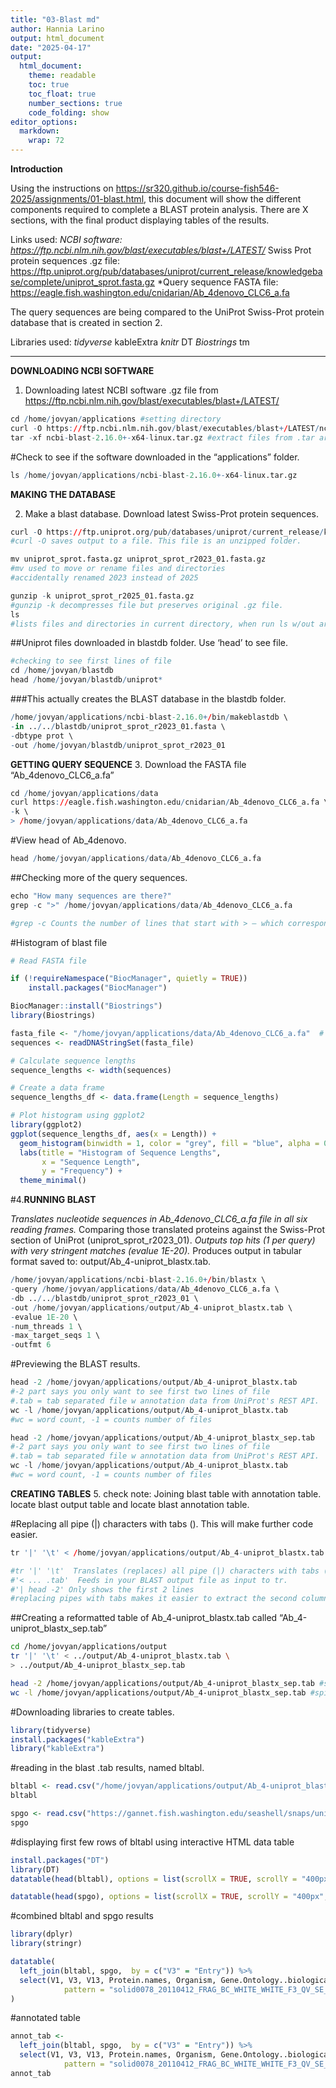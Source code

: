 ```yaml
---
title: "03-Blast md"
author: Hannia Larino 
output: html_document
date: "2025-04-17"
output: 
  html_document:
    theme: readable
    toc: true
    toc_float: true
    number_sections: true
    code_folding: show
editor_options: 
  markdown: 
    wrap: 72
---
```


**Introduction**

Using the instructions on <https://sr320.github.io/course-fish546-2025/assignments/01-blast.html>, this document will show the different components required to complete a BLAST protein analysis. There are X sections, with the final product displaying tables of the results.

Links used: *NCBI software: <https://ftp.ncbi.nlm.nih.gov/blast/executables/blast+/LATEST/>* Swiss Prot protein sequences .gz file: <https://ftp.uniprot.org/pub/databases/uniprot/current_release/knowledgebase/complete/uniprot_sprot.fasta.gz> \*Query sequence FASTA file: <https://eagle.fish.washington.edu/cnidarian/Ab_4denovo_CLC6_a.fa>

The query sequences are being compared to the UniProt Swiss-Prot protein database that is created in section 2.

Libraries used: *tidyverse* kableExtra *knitr* DT *Biostrings* tm

------------------------------------------------------------------------

**DOWNLOADING NCBI SOFTWARE**

1.  Downloading latest NCBI software .gz file from <https://ftp.ncbi.nlm.nih.gov/blast/executables/blast+/LATEST/>

```r

cd /home/jovyan/applications #setting directory 
curl -O https://ftp.ncbi.nlm.nih.gov/blast/executables/blast+/LATEST/ncbi-blast-2.16.0+-x64-linux.tar.gz #uploading NCBI software to directory 
tar -xf ncbi-blast-2.16.0+-x64-linux.tar.gz #extract files from .tar archive 

```

#Check to see if the software downloaded in the "applications" folder.

```r
ls /home/jovyan/applications/ncbi-blast-2.16.0+-x64-linux.tar.gz
```

**MAKING THE DATABASE**

2.  Make a blast database. Download latest Swiss-Prot protein sequences.

```r
curl -O https://ftp.uniprot.org/pub/databases/uniprot/current_release/knowledgebase/complete/uniprot_sprot.fasta.gz
#curl -O saves output to a file. This file is an unzipped folder. 

mv uniprot_sprot.fasta.gz uniprot_sprot_r2023_01.fasta.gz
#mv used to move or rename files and directories 
#accidentally renamed 2023 instead of 2025 

gunzip -k uniprot_sprot_r2025_01.fasta.gz
#gunzip -k decompresses file but preserves original .gz file. 
ls 
#lists files and directories in current directory, when run ls w/out argument, it displays names of files and folders in current directory 
```

##Uniprot files downloaded in blastdb folder. Use 'head' to see file.

```r
#checking to see first lines of file 
cd /home/jovyan/blastdb
head /home/jovyan/blastdb/uniprot* 
```

###This actually creates the BLAST database in the blastdb folder.

```r
/home/jovyan/applications/ncbi-blast-2.16.0+/bin/makeblastdb \
-in ../../blastdb/uniprot_sprot_r2023_01.fasta \
-dbtype prot \
-out /home/jovyan/blastdb/uniprot_sprot_r2023_01

```

**GETTING QUERY SEQUENCE** 3. Download the FASTA file "Ab_4denovo_CLC6_a.fa"

```r
cd /home/jovyan/applications/data
curl https://eagle.fish.washington.edu/cnidarian/Ab_4denovo_CLC6_a.fa \
-k \
> /home/jovyan/applications/data/Ab_4denovo_CLC6_a.fa 
```

#View head of Ab_4denovo.

```r
head /home/jovyan/applications/data/Ab_4denovo_CLC6_a.fa

```

##Checking more of the query sequences.

```r
echo "How many sequences are there?"
grep -c ">" /home/jovyan/applications/data/Ab_4denovo_CLC6_a.fa

#grep -c Counts the number of lines that start with > — which correspond to sequence headers in a FASTA file. This gives you the number of sequences in the file.
```

#Histogram of blast file

```r
# Read FASTA file

if (!requireNamespace("BiocManager", quietly = TRUE))
    install.packages("BiocManager")

BiocManager::install("Biostrings")
library(Biostrings)

fasta_file <- "/home/jovyan/applications/data/Ab_4denovo_CLC6_a.fa"  # Replace with the name of your FASTA file
sequences <- readDNAStringSet(fasta_file)

# Calculate sequence lengths
sequence_lengths <- width(sequences)

# Create a data frame
sequence_lengths_df <- data.frame(Length = sequence_lengths)

# Plot histogram using ggplot2
library(ggplot2)
ggplot(sequence_lengths_df, aes(x = Length)) +
  geom_histogram(binwidth = 1, color = "grey", fill = "blue", alpha = 0.75) +
  labs(title = "Histogram of Sequence Lengths",
       x = "Sequence Length",
       y = "Frequency") +
  theme_minimal()


```

#4.**RUNNING BLAST**

*Translates nucleotide sequences in Ab_4denovo_CLC6_a.fa file in all six reading frames.* Comparing those translated proteins against the Swiss-Prot section of UniProt (uniprot_sprot_r2023_01). *Outputs top hits (1 per query) with very stringent matches (evalue 1E-20).* Produces output in tabular format saved to: output/Ab_4-uniprot_blastx.tab.

```r
/home/jovyan/applications/ncbi-blast-2.16.0+/bin/blastx \
-query /home/jovyan/applications/data/Ab_4denovo_CLC6_a.fa \
-db ../../blastdb/uniprot_sprot_r2023_01 \
-out /home/jovyan/applications/output/Ab_4-uniprot_blastx.tab \
-evalue 1E-20 \
-num_threads 1 \
-max_target_seqs 1 \
-outfmt 6
```

#Previewing the BLAST results.

```r

head -2 /home/jovyan/applications/output/Ab_4-uniprot_blastx.tab
#-2 part says you only want to see first two lines of file 
#.tab = tab separated file w annotation data from UniProt's REST API. 
wc -l /home/jovyan/applications/output/Ab_4-uniprot_blastx.tab
#wc = word count, -1 = counts number of files 

```

```r

head -2 /home/jovyan/applications/output/Ab_4-uniprot_blastx_sep.tab
#-2 part says you only want to see first two lines of file 
#.tab = tab separated file w annotation data from UniProt's REST API. 
wc -l /home/jovyan/applications/output/Ab_4-uniprot_blastx.tab
#wc = word count, -1 = counts number of files 

```

**CREATING TABLES** 5. check note: Joining blast table with annotation table. locate blast output table and locate blast annotation table.

#Replacing all pipe (\|) characters with tabs (). This will make further code easier.

```r
tr '|' '\t' < /home/jovyan/applications/output/Ab_4-uniprot_blastx.tab | head -2

#tr '|' '\t'  Translates (replaces) all pipe (|) characters with tabs (\t) — useful for parsing when identifiers are delimited like sp|P12345|PROT_HUMAN. 
#'< ... .tab'  Feeds in your BLAST output file as input to tr. 
#'| head -2' Only shows the first 2 lines
#replacing pipes with tabs makes it easier to extract the second column with tools like cut, awk, or pandas.
```

##Creating a reformatted table of Ab_4-uniprot_blastx.tab called "Ab_4-uniprot_blastx_sep.tab"

```bash
cd /home/jovyan/applications/output 
tr '|' '\t' < ../output/Ab_4-uniprot_blastx.tab \
> ../output/Ab_4-uniprot_blastx_sep.tab
```

```bash
head -2 /home/jovyan/applications/output/Ab_4-uniprot_blastx_sep.tab #shows first 2 lines 
wc -l /home/jovyan/applications/output/Ab_4-uniprot_blastx_sep.tab #spits out lines in file.
```

#Downloading libraries to create tables.

```r
library(tidyverse)
install.packages("kableExtra")
library("kableExtra")
```

#reading in the blast .tab results, named bltabl.

```r
bltabl <- read.csv("/home/jovyan/applications/output/Ab_4-uniprot_blastx_sep.tab", sep = '\t', header = FALSE)
bltabl

spgo <- read.csv("https://gannet.fish.washington.edu/seashell/snaps/uniprot_table_r2023_01.tab", sep = '\t', header = TRUE)
spgo
```

#displaying first few rows of bltabl using interactive HTML data table

```r
install.packages("DT")
library(DT)
datatable(head(bltabl), options = list(scrollX = TRUE, scrollY = "400px", scrollCollapse = TRUE, paging = FALSE))
```

```r
datatable(head(spgo), options = list(scrollX = TRUE, scrollY = "400px", scrollCollapse = TRUE, paging = FALSE))
```

#combined bltabl and spgo results

```r

library(dplyr)
library(stringr)

datatable(
  left_join(bltabl, spgo,  by = c("V3" = "Entry")) %>%
  select(V1, V3, V13, Protein.names, Organism, Gene.Ontology..biological.process., Gene.Ontology.IDs) %>% mutate(V1 = str_replace_all(V1, 
            pattern = "solid0078_20110412_FRAG_BC_WHITE_WHITE_F3_QV_SE_trimmed", replacement = "Ab"))
)
```

#annotated table

```r
annot_tab <-
  left_join(bltabl, spgo,  by = c("V3" = "Entry")) %>%
  select(V1, V3, V13, Protein.names, Organism, Gene.Ontology..biological.process., Gene.Ontology.IDs) %>% mutate(V1 = str_replace_all(V1, 
            pattern = "solid0078_20110412_FRAG_BC_WHITE_WHITE_F3_QV_SE_trimmed", replacement = "Ab"))
annot_tab
```
